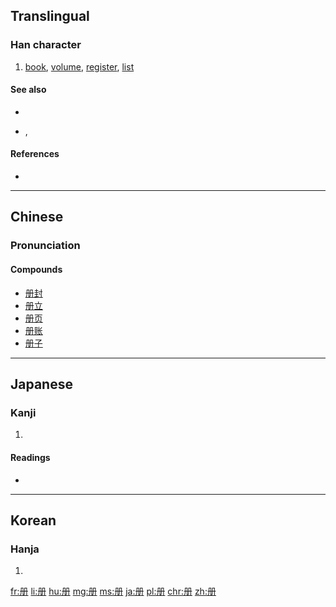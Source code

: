 {{also|冊}}
==Translingual==

===Han character===
{{Han char|rn=13|rad=冂|as=03|sn=5|four=|canj=月月一 (BBM)}}

# [[book]], [[volume]], [[register]], [[list]]

====See also====
* {{l|mul|sc=Hani|本}}
* {{l|mul|sc=Hant|書}}, {{l|mul|sc=Hans|书}}

====References====
* {{Han ref|kx=0129.051|dkj=01516|dj=0289.210|hdz=10099.080|uh=518C|ud=20876}}

----

==Chinese==
{{zh-hanzi-box|册|[[冊]]}}

===Pronunciation===
{{zh-pron
|m=cè
|c=caak3
|mn=chheh
|mc=y
|oc=y
|ma=Zh-cè.ogg
|cat=n
}}

====Compounds====
* [[册封]]
* [[册立]]
* [[册页]]
* [[册账]]
* [[册子]]

----

==Japanese==

===Kanji===
{{ja-kanji|grade=|rs=冂03}}

# {{defn|lang=ja|sort=冂03}}

====Readings====
* {{ja-readings|on=[[さつ]] (satsu), [[さく]] (saku)|kun=[[ふみ]] (fumi)}}

----

==Korean==

===Hanja===
{{ko-hanja|hangeul=책|rv=chaek|mr=ch'aek}}

# {{defn|lang=ko|sort=冂03}}

[[fr:册]]
[[li:册]]
[[hu:册]]
[[mg:册]]
[[ms:册]]
[[ja:册]]
[[pl:册]]
[[chr:册]]
[[zh:册]]